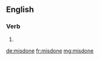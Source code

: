 ==English==

===Verb===
{{head|en|past participle}}

# {{past participle of|misdo|lang=en}}

[[de:misdone]]
[[fr:misdone]]
[[mg:misdone]]